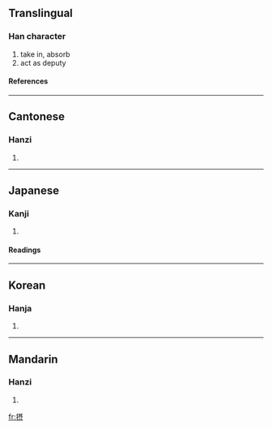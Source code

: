 {{see|攝}}

==Translingual==
===Han character===
{{Han char|rn=64|rad=手|as=10|sn=13|four=|canj=手尸十人 (QSJO)}}
# take in, absorb
# act as deputy
====References====
{{Han ref|kx=0449.081|dkj=12557|dj=0799.310|hdz=31928.131|uh=6442|ud=25666}}

----
==Cantonese==
===Hanzi===
{{yue-hanzi|jyut=}}
# {{defn|Cantonese}}

----
==Japanese==
===Kanji===
{{ja-kanji|grade=c|rs=手10}}
# {{defn|Japanese}} 
====Readings====
{{ja-readings|on=[[せつ]] (setsu), [[じょう]] (jō)|kun=[[おさめる]] (osameru), [[かねる]] (kaneru), [[とる]] (toru)}}

----
==Korean==
===Hanja===
{{ko-hanja|hangeul=[[섭]], [[엽]]|eumhun=|rv=seop, yeop|mr=sŏp, yŏp|y=sep, yep}}
# {{defn|Korean}}

----
==Mandarin==
===Hanzi===
{{cmn-hanzi|pin=[[shè]] (she4)|wg=she<sup>4</sup>}}
# {{defn|Mandarin}}

[[fr:摂]]